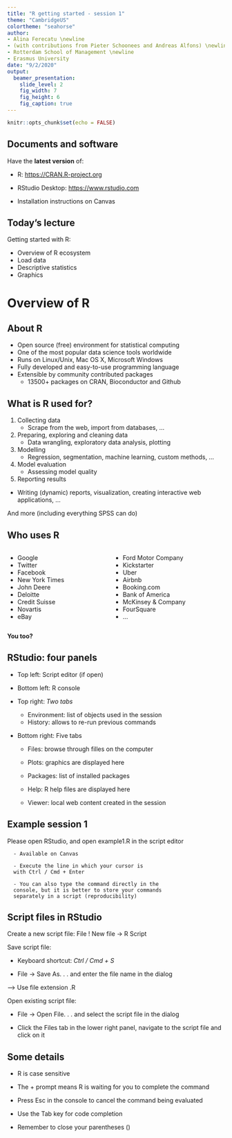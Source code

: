 ```yaml
---
title: "R getting started - session 1"
theme: "CambridgeUS"
colortheme: "seahorse"
author: 
- Alina Ferecatu \newline 
- (with contributions from Pieter Schoonees and Andreas Alfons) \newline
- Rotterdam School of Management \newline
- Erasmus University
date: "9/2/2020"
output: 
  beamer_presentation:
    slide_level: 2
    fig_width: 7
    fig_height: 6
    fig_caption: true
---
```


```r
knitr::opts_chunk$set(echo = FALSE)
```


## Documents and software

Have the **latest version** of:

- R: [https://CRAN.R-project.org](https://CRAN.R-project.org)
- RStudio Desktop: [https://www.rstudio.com](https://www.rstudio.com)

- Installation instructions on Canvas

## Today's lecture

Getting started with R:

- Overview of R ecosystem
- Load data
- Descriptive statistics
- Graphics

# Overview of R

## About R 

- Open source (free) environment for statistical computing
- One of the most popular data science tools worldwide
- Runs on Linux/Unix, Mac OS X, Microsoft Windows
- Fully developed and easy-to-use programming language
- Extensible by community contributed packages
    - 13500+ packages on CRAN, Bioconductor and Github

## What is R used for?

1. Collecting data
    - Scrape from the web, import from databases, ...
    
2. Preparing, exploring and cleaning data
    - Data wrangling, exploratory data analysis, plotting

3. Modelling
    - Regression, segmentation, machine learning, custom methods, ...

4. Model evaluation
   - Assessing model quality

5. Reporting results
  - Writing (dynamic) reports, visualization, creating interactive web applications, ...
  
And more (including everything SPSS can do)

## Who uses R
::: columns

:::: column

- Google
- Twitter
- Facebook
- New York Times
- John Deere
- Deloitte
- Credit Suisse
- Novartis
- eBay
::::

:::: column
 
 - Ford Motor Company
 - Kickstarter
 - Uber
 - Airbnb
 - Booking.com
 - Bank of America
 - McKinsey & Company
 - FourSquare
 - ...

::::

:::

**You too?**

## RStudio: four panels

- Top left: Script editor (if open)

- Bottom left: R console

- Top right: *Two tabs*

    - Environment: list of objects used in the session
    - History: allows to re-run previous commands 

- Bottom right: Five tabs

    - Files: browse through filles on the computer

    - Plots: graphics are displayed here

    - Packages: list of installed packages

    - Help: R help files are displayed here

    - Viewer: local web content created in the session

## Example session 1

Please open RStudio, and open example1.R in the script editor

      - Available on Canvas
      
      - Execute the line in which your cursor is 
      with Ctrl / Cmd + Enter
      
      - You can also type the command directly in the 
      console, but it is better to store your commands 
      separately in a script (reproducibility)

## Script files in RStudio

Create a new script file: File ! New file -> R Script

Save script file:

  - Keyboard shortcut: *Ctrl / Cmd + S*
  
  - File -> Save As. . .  and enter the file name in the dialog
  
---> Use file extension .R
 
Open existing script file:

  - File -> Open File. . . and select the script file in the dialog
  
  - Click the Files tab in the lower right panel, navigate to the script file
and click on it

## Some details

 - R is case sensitive
 
 - The + prompt means R is waiting for you to complete the command
 
 - Press Esc in the console to cancel the command being evaluated
 
 - Use the Tab key for code completion
 
 - Remember to close your parentheses ()